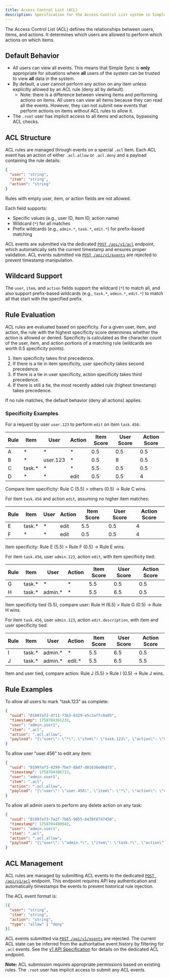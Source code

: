 ```yaml
---
title: Access Control List (ACL)
description: Specification for the Access Control List system in Simple Sync
---
```


The Access Control List (ACL) defines the relationships between users, items, and actions. It determines which users are allowed to perform which actions on which items.

## Default Behavior

*   All users can view all events. This means that Simple Sync is **only** appropriate for situations where **all** users of the system can be trusted to view **all** data in the system.
*   By default, a user cannot perform any action on any item unless explicitly allowed by an ACL rule (deny all by default).
     * Note: there is a difference between viewing items and performing actions on items. All users can view all items because they can read all the events. However, they can not submit new events that perform actions on items without ACL rules to allow it.
*   The `.root` user has implicit access to all items and actions, bypassing ACL checks.

## ACL Structure

ACL rules are managed through events on a special `.acl` item. Each ACL event has an action of either `.acl.allow` or `.acl.deny` and a payload containing the rule details:

```json
{
  "user": "string",
  "item": "string",
  "action": "string"
}
```

<Aside type="caution">
Rules with empty user, item, or action fields are not allowed.
</Aside>

Each field supports:
- Specific values (e.g., user ID, item ID, action name)
- Wildcard (`*`) for all matches
- Prefix wildcards (e.g., `admin.*`, `task.*`, `edit.*`) for prefix-based matching

ACL events are submitted via the dedicated [`POST /api/v1/acl`](/simple-sync/api/v1#post-apiv1acl) endpoint, which automatically sets the current timestamp and ensures proper validation. ACL events submitted via [`POST /api/v1/events`](/simple-sync/api/v1#post-apiv1events) are rejected to prevent timestamp manipulation. 

## Wildcard Support

The `user`, `item`, and `action` fields support the wildcard (`*`) to match all, and also support prefix-based wildcards (e.g., `task.*`, `admin.*`, `edit.*`) to match all that start with the specified prefix.

## Rule Evaluation

ACL rules are evaluated based on specificity. For a given user, item, and action, the rule with the highest specificity score determines whether the action is allowed or denied. Specificity is calculated as the character count of the user, item, and action portions of a matching rule (wildcards are worth 0.5 specificity points).

1. Item specificity takes first precedence.
2. If there is a tie in item specificity, user specificity takes second precedence.
3. If there is a tie in user specificity, action specificity takes third precedence.
4. If there is still a tie, the most recently added rule (highest timestamp) takes precedence.

If no rule matches, the default behavior (deny all actions) applies.

### Specificity Examples

For a request by user `user.123` to perform `edit` on item `task.456`:

| Rule | Item     | User      | Action | Item Score | User Score | Action Score |
|------|----------|-----------|--------|------------|------------|--------------|
| A    | \*       | \*        | \*     | 0.5        | 0.5        | 0.5          |
| B    | \*       | user.123  | \*     | 0.5        | 8          | 0.5          |
| C    | task.\*  | \*        | \*     | 5.5        | 0.5        | 0.5          |
| D    | \*       | \*        | edit   | 0.5        | 0.5        | 4            |

Compare item specificity: Rule C (5.5) > others (0.5) → Rule C wins.

For item `task.456` and action `edit`, assuming no higher item matches:

| Rule | Item     | User | Action | Item Score | User Score | Action Score |
|------|----------|------|--------|------------|------------|--------------|
| E    | task.\*  | \*   | edit   | 5.5        | 0.5        | 4            |
| F    | \*       | \*   | edit   | 0.5        | 0.5        | 4            |

Item specificity: Rule E (5.5) > Rule F (0.5) → Rule E wins.

For item `task.456`, user `admin.123`, action `edit`, with item specificity tied:

| Rule | Item     | User      | Action | Item Score | User Score | Action Score |
|------|----------|-----------|--------|------------|------------|--------------|
| G    | task.\*  | \*        | \*     | 5.5        | 0.5        | 0.5          |
| H    | task.\*  | admin.\*  | \*     | 5.5        | 6.5        | 0.5          |

Item specificity tied (5.5), compare user: Rule H (6.5) > Rule G (0.5) → Rule H wins.

For item `task.456`, user `admin.123`, action `edit.description`, with item and user specificity tied:

| Rule | Item     | User      | Action    | Item Score | User Score | Action Score |
|------|----------|-----------|-----------|------------|------------|--------------|
| I    | task.\*  | admin.\*  | \*        | 5.5        | 6.5        | 0.5          |
| J    | task.\*  | admin.\*  | edit.\*   | 5.5        | 6.5        | 5.5          |

Item and user tied, compare action: Rule J (5.5) > Rule I (0.5) → Rule J wins.

## Rule Examples

To allow all users to mark "task.123" as complete:

```json
{
  "uuid": "01997af2-df11-73b3-8329-e5c3affc9a05",
  "timestamp": 1758704361233,
  "user": "admin.user1",
  "item": ".acl",
  "action": ".acl.allow",
  "payload": "{\"user\": \"*\", \"item\": \"task.123\", \"action\": \"markComplete\"}"
}
```

To allow user "user.456" to edit any item:

```json
{
  "uuid": "01997af3-4299-7be7-8bd7-d01636e06d73",
  "timestamp": 1758704386713,
  "user": "admin.user1",
  "item": ".acl",
  "action": ".acl.allow",
  "payload": "{\"user\": \"user.456\", \"item\": \"*\", \"action\": \"edit\"}"
}
```

To allow all admin users to perform any delete action on any task:

```json
{
  "uuid": "01997af3-7a2f-7b65-9055-8439f87d7450",
  "timestamp": 1758704400943,
  "user": "admin.user1",
  "item": ".acl",
  "action": ".acl.allow",
  "payload": "{\"user\": \"admin.*\", \"item\": \"task.*\", \"action\": \"delete.*\"}"
}
```

## ACL Management

ACL rules are managed by submitting ACL events to the dedicated [`POST /api/v1/acl`](/simple-sync/api/v1#post-apiv1acl) endpoint. This endpoint requires API key authentication and automatically timestamps the events to prevent historical rule injection.

The ACL event format is:
```json
[{
  "user": "string",
  "item": "string",
  "action": "string",
  "type": "allow" | "deny"
}]
```

ACL events submitted via [`POST /api/v1/events`](/simple-sync/api/v1#post-apiv1events) are rejected. The current ACL state can be inferred from the authoritative event history by filtering for `.acl` events. See the [v1 API Specification](/simple-sync/api/v1) for details on the dedicated ACL endpoint.

**Note:** ACL submission requires appropriate permissions based on existing rules. The `.root` user has implicit access to submit any ACL events.
